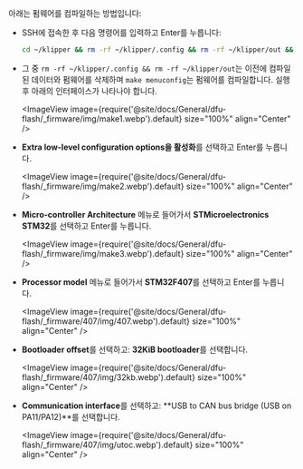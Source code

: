 아래는 펌웨어를 컴파일하는 방법입니다:
* SSH에 접속한 후 다음 명령어를 입력하고 Enter를 누릅니다:

    ```bash
    cd ~/klipper && rm -rf ~/klipper/.config && rm -rf ~/klipper/out && make menuconfig
    ```

* 그 중 `rm -rf ~/klipper/.config && rm -rf ~/klipper/out`는 이전에 컴파일된 데이터와 펌웨어를 삭제하며 `make menuconfig`는 펌웨어를 컴파일합니다. 실행 후 아래의 인터페이스가 나타나야 합니다.

    <ImageView image={require('@site/docs/General/dfu-flash/_firmware/img/make1.webp').default} size="100%" align="Center" />

* **Extra low-level configuration options을 활성화**를 선택하고 Enter를 누릅니다.

    <ImageView image={require('@site/docs/General/dfu-flash/_firmware/img/make2.webp').default} size="100%" align="Center" />

* **Micro-controller Architecture** 메뉴로 들어가서 **STMicroelectronics STM32**를 선택하고 Enter를 누릅니다.

    <ImageView image={require('@site/docs/General/dfu-flash/_firmware/img/make3.webp').default} size="100%" align="Center" />

* **Processor model** 메뉴로 들어가서 **STM32F407**를 선택하고 Enter를 누릅니다.

    <ImageView image={require('@site/docs/General/dfu-flash/_firmware/407/img/407.webp').default} size="100%" align="Center" />

* **Bootloader offset**를 선택하고: **32KiB bootloader**를 선택합니다.

    <ImageView image={require('@site/docs/General/dfu-flash/_firmware/407/img/32kb.webp').default} size="100%" align="Center" />

* **Communication interface**를 선택하고: **USB to CAN bus bridge (USB on PA11/PA12)**를 선택합니다.

    <ImageView image={require('@site/docs/General/dfu-flash/_firmware/407/img/utoc.webp').default} size="100%" align="Center" />